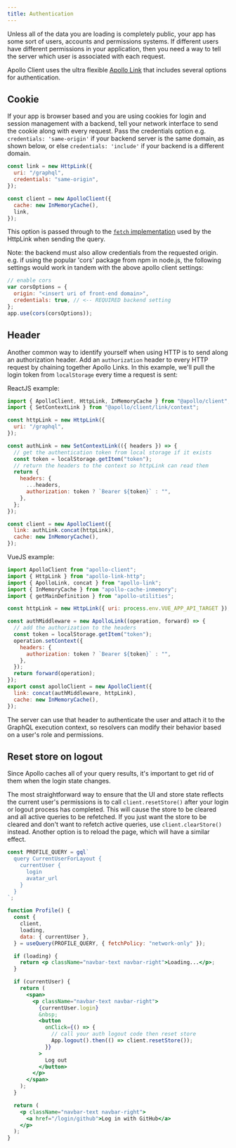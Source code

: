 ```yaml
---
title: Authentication
---
```


Unless all of the data you are loading is completely public, your app has some sort of users, accounts and permissions systems. If different users have different permissions in your application, then you need a way to tell the server which user is associated with each request.

Apollo Client uses the ultra flexible [Apollo Link](../api/link/introduction/) that includes several options for authentication.

## Cookie

If your app is browser based and you are using cookies for login and session management with a backend, tell your network interface to send the cookie along with every request. Pass the credentials option e.g. `credentials: 'same-origin'` if your backend server is the same domain, as shown below, or else `credentials: 'include'` if your backend is a different domain.

```js
const link = new HttpLink({
  uri: "/graphql",
  credentials: "same-origin",
});

const client = new ApolloClient({
  cache: new InMemoryCache(),
  link,
});
```

This option is passed through to the [`fetch` implementation](https://github.com/github/fetch) used by the HttpLink when sending the query.

Note: the backend must also allow credentials from the requested origin. e.g. if using the popular 'cors' package from npm in node.js, the following settings would work in tandem with the above apollo client settings:

```js
// enable cors
var corsOptions = {
  origin: "<insert uri of front-end domain>",
  credentials: true, // <-- REQUIRED backend setting
};
app.use(cors(corsOptions));
```

## Header

Another common way to identify yourself when using HTTP is to send along an authorization header. Add an `authorization` header to every HTTP request by chaining together Apollo Links. In this example, we'll pull the login token from `localStorage` every time a request is sent:

ReactJS example:

```js
import { ApolloClient, HttpLink, InMemoryCache } from "@apollo/client";
import { SetContextLink } from "@apollo/client/link/context";

const httpLink = new HttpLink({
  uri: "/graphql",
});

const authLink = new SetContextLink(({ headers }) => {
  // get the authentication token from local storage if it exists
  const token = localStorage.getItem("token");
  // return the headers to the context so httpLink can read them
  return {
    headers: {
      ...headers,
      authorization: token ? `Bearer ${token}` : "",
    },
  };
});

const client = new ApolloClient({
  link: authLink.concat(httpLink),
  cache: new InMemoryCache(),
});
```

VueJS example:

```js
import ApolloClient from "apollo-client";
import { HttpLink } from "apollo-link-http";
import { ApolloLink, concat } from "apollo-link";
import { InMemoryCache } from "apollo-cache-inmemory";
import { getMainDefinition } from "apollo-utilities";

const httpLink = new HttpLink({ uri: process.env.VUE_APP_API_TARGET });

const authMiddleware = new ApolloLink((operation, forward) => {
  // add the authorization to the headers
  const token = localStorage.getItem("token");
  operation.setContext({
    headers: {
      authorization: token ? `Bearer ${token}` : "",
    },
  });
  return forward(operation);
});
export const apolloClient = new ApolloClient({
  link: concat(authMiddleware, httpLink),
  cache: new InMemoryCache(),
});
```

The server can use that header to authenticate the user and attach it to the GraphQL execution context, so resolvers can modify their behavior based on a user's role and permissions.

## Reset store on logout

Since Apollo caches all of your query results, it's important to get rid of them when the login state changes.

The most straightforward way to ensure that the UI and store state reflects the current user's permissions is to call `client.resetStore()` after your login or logout process has completed. This will cause the store to be cleared and all active queries to be refetched. If you just want the store to be cleared and don't want to refetch active queries, use `client.clearStore()` instead. Another option is to reload the page, which will have a similar effect.

```jsx
const PROFILE_QUERY = gql`
  query CurrentUserForLayout {
    currentUser {
      login
      avatar_url
    }
  }
`;

function Profile() {
  const {
    client,
    loading,
    data: { currentUser },
  } = useQuery(PROFILE_QUERY, { fetchPolicy: "network-only" });

  if (loading) {
    return <p className="navbar-text navbar-right">Loading...</p>;
  }

  if (currentUser) {
    return (
      <span>
        <p className="navbar-text navbar-right">
          {currentUser.login}
          &nbsp;
          <button
            onClick={() => {
              // call your auth logout code then reset store
              App.logout().then(() => client.resetStore());
            }}
          >
            Log out
          </button>
        </p>
      </span>
    );
  }

  return (
    <p className="navbar-text navbar-right">
      <a href="/login/github">Log in with GitHub</a>
    </p>
  );
}
```
